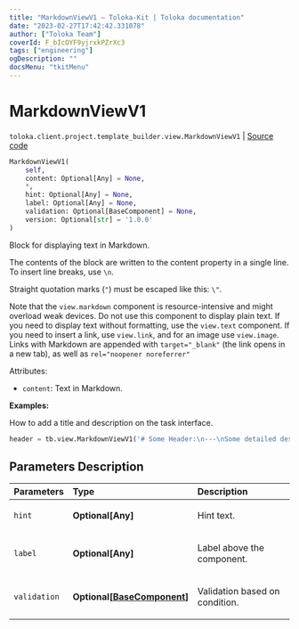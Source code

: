 ```yaml
---
title: "MarkdownViewV1 — Toloka-Kit | Toloka documentation"
date: "2023-02-27T17:42:42.331078"
author: ["Toloka Team"]
coverId: F_bIcOYF9yjrxkPZrXc3
tags: ["engineering"]
ogDescription: ""
docsMenu: "tkitMenu"
---
```


# MarkdownViewV1
`toloka.client.project.template_builder.view.MarkdownViewV1` | [Source code](https://github.com/Toloka/toloka-kit/blob/v1.1.4/src/client/project/template_builder/view.py#L359)

```python
MarkdownViewV1(
    self,
    content: Optional[Any] = None,
    *,
    hint: Optional[Any] = None,
    label: Optional[Any] = None,
    validation: Optional[BaseComponent] = None,
    version: Optional[str] = '1.0.0'
)
```

Block for displaying text in Markdown.

The contents of the block are written to the content property in a single line. To insert line breaks, use `\n`.

Straight quotation marks (`"`) must be escaped like this: `\"`.

Note that the `view.markdown` component is resource-intensive and might overload weak devices.
Do not use this component to display plain text. If you need to display text without formatting, use the `view.text`
component. If you need to insert a link, use `view.link`, and for an image use `view.image`.
Links with Markdown are appended with `target="_blank"` (the link opens in a new tab), as well as
`rel="noopener noreferrer"`

Attributes:

- `content`: Text in Markdown.

**Examples:**

How to add a title and description on the task interface.

```python
header = tb.view.MarkdownViewV1('# Some Header:\n---\nSome detailed description')
```

## Parameters Description

| Parameters | Type | Description |
| :----------| :----| :-----------|
`hint`|**Optional\[Any\]**|<p>Hint text.</p>
`label`|**Optional\[Any\]**|<p>Label above the component.</p>
`validation`|**Optional\[[BaseComponent](/docs/toloka-kit/reference/toloka.client.project.template_builder.base.BaseComponent)\]**|<p>Validation based on condition.</p>